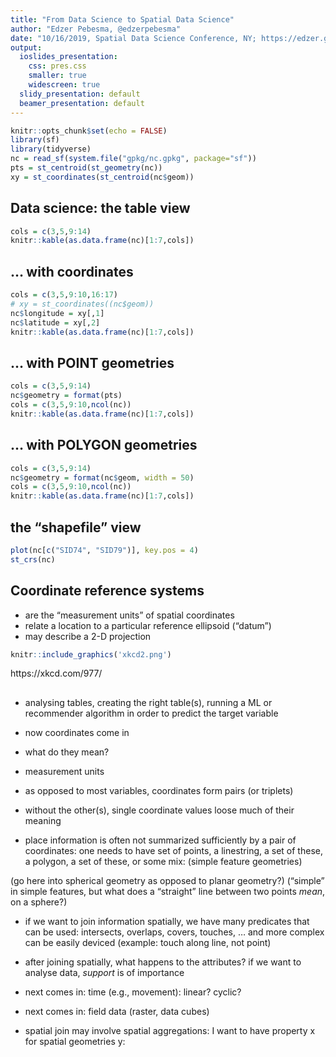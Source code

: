 ```yaml
---
title: "From Data Science to Spatial Data Science"
author: "Edzer Pebesma, @edzerpebesma"
date: "10/16/2019, Spatial Data Science Conference, NY; https://edzer.gihub.io/sdsc19/"
output:
  ioslides_presentation:
    css: pres.css
    smaller: true
    widescreen: true
  slidy_presentation: default
  beamer_presentation: default
---
```


```r
knitr::opts_chunk$set(echo = FALSE)
library(sf)
library(tidyverse)
nc = read_sf(system.file("gpkg/nc.gpkg", package="sf"))
pts = st_centroid(st_geometry(nc))
xy = st_coordinates(st_centroid(nc$geom))
```

## Data science: the table view

```r
cols = c(3,5,9:14)
knitr::kable(as.data.frame(nc)[1:7,cols])
```

## ... with coordinates
```r
cols = c(3,5,9:10,16:17)
# xy = st_coordinates((nc$geom))
nc$longitude = xy[,1]
nc$latitude = xy[,2]
knitr::kable(as.data.frame(nc)[1:7,cols])
```

## ... with POINT geometries
```r
cols = c(3,5,9:14)
nc$geometry = format(pts)
cols = c(3,5,9:10,ncol(nc))
knitr::kable(as.data.frame(nc)[1:7,cols])
```

## ... with POLYGON geometries
```r
cols = c(3,5,9:14)
nc$geometry = format(nc$geom, width = 50)
cols = c(3,5,9:10,ncol(nc))
knitr::kable(as.data.frame(nc)[1:7,cols])
```


## the "shapefile" view

```r
plot(nc[c("SID74", "SID79")], key.pos = 4)
st_crs(nc)
```

## Coordinate reference systems

* are the "measurement units" of spatial coordinates
* relate a location to a particular reference ellipsoid ("datum") 
* may describe a 2-D projection

```r
knitr::include_graphics('xkcd2.png')
```
https://xkcd.com/977/


##

- analysing tables, creating the right table(s), running a ML or recommender algorithm in order to predict the target variable
- now coordinates come in
- what do they mean?

- measurement units
- as opposed to most variables, coordinates form pairs (or triplets)
- without the other(s), single coordinate values loose much of their meaning

- place information is often not summarized sufficiently by a pair of coordinates: one needs to have set of points, a linestring, a set of these, a polygon, a set of these, or some mix: (simple feature geometries)

(go here into spherical geometry as opposed to planar geometry?)
("simple" in simple features, but what does a "straight" line between two points _mean_, on a sphere?)

- if we want to join information spatially, we have many predicates that can be used: intersects, overlaps, covers, touches, ... and more complex can be easily deviced (example: touch along line, not point)

- after joining spatially, what happens to the attributes? if we want to analyse data, _support_ is of importance

- next comes in: time (e.g., movement): linear? cyclic?

- next comes in: field data (raster, data cubes)

- spatial join may involve spatial aggregations:
  I want to have property x for spatial geometries y:

